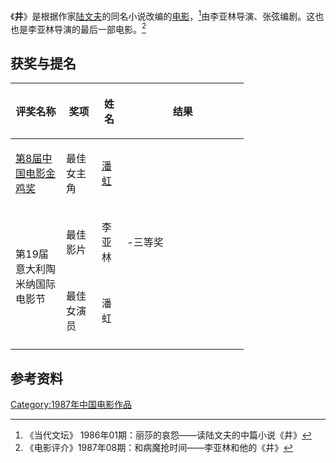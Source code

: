 {{Infobox Film
|name = 井
|image = 
|director =[[李亚林|李亚林]]
|writer = [[张弦|张弦]]
|starring = [[潘虹|潘虹]]<br />[[林达信|林达信]]<br />[[李志舆|李志舆]]<br />[[贺小书|贺小书]]
|distributor = [[峨眉电影制片厂|峨眉电影制片厂]]
|released = 1987年
|runtime = 
|country = {{中國大陸電影產地}}
|language = [[普通话|普通话]]
|budget =
}}
《'''井'''》是根据作家[[陆文夫|陆文夫]]的同名小说改编的[[电影|电影]]，<ref>《当代文坛》 1986年01期：丽莎的哀怨——读陆文夫的中篇小说《井》</ref>由李亚林导演、张弦编剧。这也也是李亚林导演的最后一部电影。<ref>《电影评介》1987年08期：和病魔抢时间——李亚林和他的《井》
</ref>

== 获奖与提名 ==
{| class="wikitable" width="60%"
|-align=center
! width="20%"|评奖名称
! width="14%"|奖项
! width="10%"|姓名
! width="8%"|结果
|- 
|rowspan="1"|[[第8届中国电影金鸡奖|第8届中国电影金鸡奖]]
| 最佳女主角
| [[潘虹|潘虹]]
| {{nom}}
|-
|rowspan="2"|第19届意大利陶米纳国际电影节
| 最佳影片
| 李亚林
| {{won}}-三等奖
|-
| 最佳女演员
| 潘虹
| {{won}}
|-
|}

== 参考资料 ==
<references/>

[[Category:1987年中国电影作品|Category:1987年中国电影作品]]